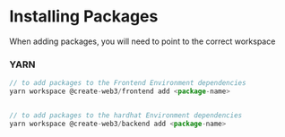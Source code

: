 # Installing Packages

When adding packages, you will need to point to the correct workspace

### YARN

```jsx
// to add packages to the Frontend Environment dependencies
yarn workspace @create-web3/frontend add <package-name>


// to add packages to the hardhat Environment dependencies
yarn workspace @create-web3/backend add <package-name>
```
